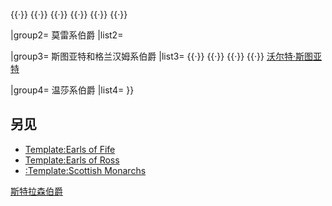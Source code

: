 {{Navbox
|name = Earls of Strathearn
|title = [[Mormaer|统治者]]或[[斯特拉森伯爵]]
|group1 = 已知的斯特拉森系统治者和伯爵
|list1= {{nowrap|[[梅尔·伊苏一世 (斯特拉森伯爵)|毛尔·艾欧萨一世]]}}{{·}} {{nowrap|[[弗雷查 (斯特拉森伯爵)|弗雷查]]}}{{·}} {{nowrap|[[格里尔·布里吉特 (斯特拉森伯爵)|格里尔·布里吉特 (吉尔伯特)]]}}{{·}} {{nowrap|[[罗伯特 (斯特拉森伯爵)|罗伯特]]}}{{·}} {{nowrap|[[毛尔·艾欧萨二世 (斯特拉森伯爵)|毛尔·艾欧萨二世]]}}{{·}} {{nowrap|[[毛尔·艾欧萨三世 (斯特拉森伯爵)|毛尔·艾欧萨三世]]}}{{·}} {{nowrap|[[毛尔·艾欧萨四世 (斯特拉森伯爵)|毛尔·艾欧萨四世]]}}{{·}} {{nowrap|[[毛尔·艾欧萨五世 (斯特拉森伯爵)|毛尔·艾欧萨五世]]}}

|group2= 莫雷系伯爵
|list2= {{nowrap|[[莫里森·德·摩拉维亚 (斯特拉森伯爵)|莫里森·德·摩拉维亚]]}}

|group3= 斯图亚特和格兰汉姆系伯爵
|list3= {{nowrap|[[罗伯特二世 (苏格兰)|罗伯特·斯图亚特]]}}{{·}} {{nowrap|[[大卫·斯图亚特 (斯特拉森伯爵)|大卫·斯图亚特]]}}{{·}} {{nowrap|[[尤菲米娅·斯图亚特 (斯特拉森女伯爵)|尤菲米娅·斯图亚特]]}}{{·}} {{nowrap|[[马利兹·格拉汉姆，第一代蒙泰斯伯爵|马利兹·格拉汉姆]]}}{{·}} [[沃尔特·斯图亚特 (阿托尔伯爵)|沃尔特·斯图亚特]]

|group4= 温莎系伯爵
|list4= {{nowrap|[[劍橋公爵威廉王子|威廉王子]]}}
}}<noinclude>
==另见==
*[[Template:Earls of Fife]]
*[[Template:Earls of Ross]]
*[[:Template:Scottish Monarchs]]
[[Category:苏格兰模板|{{PAGENAME}}]]
[[Category:维基计划中世纪苏格兰模板|斯特拉森伯爵]]
</noinclude>